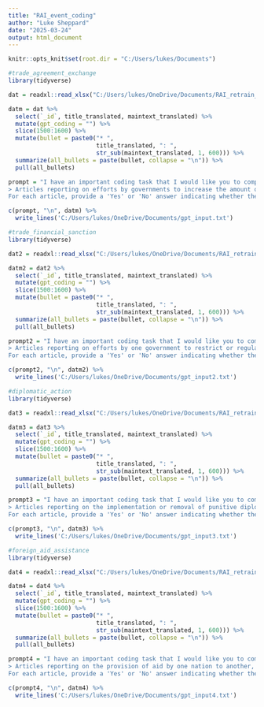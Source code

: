 ```yaml
---
title: "RAI_event_coding"
author: "Luke Sheppard"
date: "2025-03-24"
output: html_document
---
```


```r
knitr::opts_knit$set(root.dir = "C:/Users/lukes/Documents")
```

```r
#trade_agreement_exchange
library(tidyverse)

dat = readxl::read_xlsx("C:/Users/lukes/OneDrive/Documents/RAI_retrain_trade_agreement_exchange.xlsx")

datm = dat %>%
  select(`_id`, title_translated, maintext_translated) %>%
  mutate(gpt_coding = "") %>%
  slice(1500:1600) %>%
  mutate(bullet = paste0("* ", 
                         title_translated, ": ", 
                         str_sub(maintext_translated, 1, 600))) %>%
  summarize(all_bullets = paste(bullet, collapse = "\n")) %>%
  pull(all_bullets)

prompt = "I have an important coding task that I would like you to complete. I'm going to give you a list of news articles that have been translated into English. For each article, I'll give you the title and a chunk of the main text. Please read the text that I provide and code each article according to the definition below.\n 
> Articles reporting on efforts by governments to increase the amount of trade or economic exchange with a separate country. This can also refer to the cancellation of such efforts.\n
For each article, provide a 'Yes' or 'No' answer indicating whether the article meets the definition. Please give 1 sentence describing your reasoning."

c(prompt, "\n", datm) %>%
  write_lines('C:/Users/lukes/OneDrive/Documents/gpt_input.txt')
```

```r
#trade_financial_sanction 
library(tidyverse)

dat2 = readxl::read_xlsx("C:/Users/lukes/OneDrive/Documents/RAI_retrain_trade_financial_sanction.xlsx")

datm2 = dat2 %>%
  select(`_id`, title_translated, maintext_translated) %>%
  mutate(gpt_coding = "") %>%
  slice(1500:1600) %>%
  mutate(bullet = paste0("* ", 
                         title_translated, ": ", 
                         str_sub(maintext_translated, 1, 600))) %>%
  summarize(all_bullets = paste(bullet, collapse = "\n")) %>%
  pull(all_bullets)

prompt2 = "I have an important coding task that I would like you to complete. I'm going to give you a list of news articles that have been translated into English. For each article, I'll give you the title and a chunk of the main text. Please read the text that I provide and code each article according to the definition below.\n 
> Articles reporting on efforts by one government to restrict or regulate economic engagement or financial transactions with individuals, companies, or government entities in another country. This can also refer to the cancellation of such efforts.\n
For each article, provide a 'Yes' or 'No' answer indicating whether the article meets the definition. Please give 1 sentence describing your reasoning."

c(prompt2, "\n", datm2) %>%
  write_lines('C:/Users/lukes/OneDrive/Documents/gpt_input2.txt')
```

```r
#diplomatic_action
library(tidyverse)

dat3 = readxl::read_xlsx("C:/Users/lukes/OneDrive/Documents/RAI_retrain_diplomatic_sanction.xlsx")

datm3 = dat3 %>%
  select(`_id`, title_translated, maintext_translated) %>%
  mutate(gpt_coding = "") %>%
  slice(1500:1600) %>%
  mutate(bullet = paste0("* ", 
                         title_translated, ": ", 
                         str_sub(maintext_translated, 1, 600))) %>%
  summarize(all_bullets = paste(bullet, collapse = "\n")) %>%
  pull(all_bullets)

prompt3 = "I have an important coding task that I would like you to complete. I'm going to give you a list of news articles that have been translated into English. For each article, I'll give you the title and a chunk of the main text. Please read the text that I provide and code each article according to the definition below.\n 
> Articles reporting on the implementation or removal of punitive diplomatic actions or restrictions imposed by one country on another country’s government or citizens, including things like expelling diplomats or imposing travel bans. This excludes trade and financial sanctions.\n
For each article, provide a 'Yes' or 'No' answer indicating whether the article meets the definition. Please give 1 sentence describing your reasoning."

c(prompt3, "\n", datm3) %>%
  write_lines('C:/Users/lukes/OneDrive/Documents/gpt_input3.txt')
```

```r
#foreign_aid_assistance
library(tidyverse)

dat4 = readxl::read_xlsx("C:/Users/lukes/OneDrive/Documents/RAI_retrain_economic_aid_assistance.xlsx")

datm4 = dat4 %>%
  select(`_id`, title_translated, maintext_translated) %>%
  mutate(gpt_coding = "") %>%
  slice(1500:1600) %>%
  mutate(bullet = paste0("* ", 
                         title_translated, ": ", 
                         str_sub(maintext_translated, 1, 600))) %>%
  summarize(all_bullets = paste(bullet, collapse = "\n")) %>%
  pull(all_bullets)

prompt4 = "I have an important coding task that I would like you to complete. I'm going to give you a list of news articles that have been translated into English. For each article, I'll give you the title and a chunk of the main text. Please read the text that I provide and code each article according to the definition below.\n 
> Articles reporting on the provision of aid by one nation to another, including humanitarian aid, development assistance, and economic support. This can also refer to the refusal or withdrawal of such assistance.\n
For each article, provide a 'Yes' or 'No' answer indicating whether the article meets the definition. Please give 1 sentence describing your reasoning."

c(prompt4, "\n", datm4) %>%
  write_lines('C:/Users/lukes/OneDrive/Documents/gpt_input4.txt')
```





